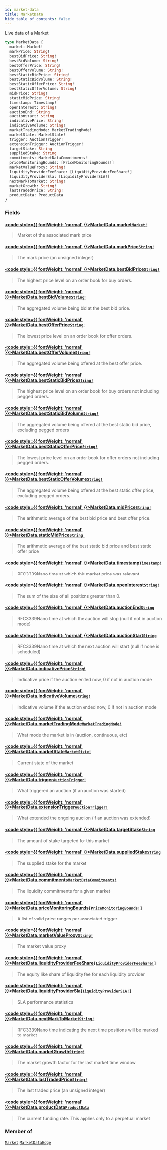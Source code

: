 ```yaml
---
id: market-data
title: MarketData
hide_table_of_contents: false
---
```








Live data of a Market

```graphql
type MarketData {
  market: Market!
  markPrice: String!
  bestBidPrice: String!
  bestBidVolume: String!
  bestOfferPrice: String!
  bestOfferVolume: String!
  bestStaticBidPrice: String!
  bestStaticBidVolume: String!
  bestStaticOfferPrice: String!
  bestStaticOfferVolume: String!
  midPrice: String!
  staticMidPrice: String!
  timestamp: Timestamp!
  openInterest: String!
  auctionEnd: String
  auctionStart: String
  indicativePrice: String!
  indicativeVolume: String!
  marketTradingMode: MarketTradingMode!
  marketState: MarketState!
  trigger: AuctionTrigger!
  extensionTrigger: AuctionTrigger!
  targetStake: String
  suppliedStake: String
  commitments: MarketDataCommitments!
  priceMonitoringBounds: [PriceMonitoringBounds!]
  marketValueProxy: String!
  liquidityProviderFeeShare: [LiquidityProviderFeeShare!]
  liquidityProviderSla: [LiquidityProviderSLA!]
  nextMarkToMarket: String!
  marketGrowth: String!
  lastTradedPrice: String!
  productData: ProductData
}
```


### Fields

#### [<code style={{ fontWeight: 'normal' }}>MarketData.<b>market</b></code>](#)<Bullet />[`Market!`](/testnet/api/graphql/objects/market) <Badge class="secondary" text="non-null"/> <Badge class="secondary" text="object"/>
> Market of the associated mark price
> 

#### [<code style={{ fontWeight: 'normal' }}>MarketData.<b>markPrice</b></code>](#)<Bullet />[`String!`](/testnet/api/graphql/scalars/string) <Badge class="secondary" text="non-null"/> <Badge class="secondary" text="scalar"/>
> The mark price (an unsigned integer)
> 

#### [<code style={{ fontWeight: 'normal' }}>MarketData.<b>bestBidPrice</b></code>](#)<Bullet />[`String!`](/testnet/api/graphql/scalars/string) <Badge class="secondary" text="non-null"/> <Badge class="secondary" text="scalar"/>
> The highest price level on an order book for buy orders.
> 

#### [<code style={{ fontWeight: 'normal' }}>MarketData.<b>bestBidVolume</b></code>](#)<Bullet />[`String!`](/testnet/api/graphql/scalars/string) <Badge class="secondary" text="non-null"/> <Badge class="secondary" text="scalar"/>
> The aggregated volume being bid at the best bid price.
> 

#### [<code style={{ fontWeight: 'normal' }}>MarketData.<b>bestOfferPrice</b></code>](#)<Bullet />[`String!`](/testnet/api/graphql/scalars/string) <Badge class="secondary" text="non-null"/> <Badge class="secondary" text="scalar"/>
> The lowest price level on an order book for offer orders.
> 

#### [<code style={{ fontWeight: 'normal' }}>MarketData.<b>bestOfferVolume</b></code>](#)<Bullet />[`String!`](/testnet/api/graphql/scalars/string) <Badge class="secondary" text="non-null"/> <Badge class="secondary" text="scalar"/>
> The aggregated volume being offered at the best offer price.
> 

#### [<code style={{ fontWeight: 'normal' }}>MarketData.<b>bestStaticBidPrice</b></code>](#)<Bullet />[`String!`](/testnet/api/graphql/scalars/string) <Badge class="secondary" text="non-null"/> <Badge class="secondary" text="scalar"/>
> The highest price level on an order book for buy orders not including pegged orders.
> 

#### [<code style={{ fontWeight: 'normal' }}>MarketData.<b>bestStaticBidVolume</b></code>](#)<Bullet />[`String!`](/testnet/api/graphql/scalars/string) <Badge class="secondary" text="non-null"/> <Badge class="secondary" text="scalar"/>
> The aggregated volume being offered at the best static bid price, excluding pegged orders
> 

#### [<code style={{ fontWeight: 'normal' }}>MarketData.<b>bestStaticOfferPrice</b></code>](#)<Bullet />[`String!`](/testnet/api/graphql/scalars/string) <Badge class="secondary" text="non-null"/> <Badge class="secondary" text="scalar"/>
> The lowest price level on an order book for offer orders not including pegged orders.
> 

#### [<code style={{ fontWeight: 'normal' }}>MarketData.<b>bestStaticOfferVolume</b></code>](#)<Bullet />[`String!`](/testnet/api/graphql/scalars/string) <Badge class="secondary" text="non-null"/> <Badge class="secondary" text="scalar"/>
> The aggregated volume being offered at the best static offer price, excluding pegged orders.
> 

#### [<code style={{ fontWeight: 'normal' }}>MarketData.<b>midPrice</b></code>](#)<Bullet />[`String!`](/testnet/api/graphql/scalars/string) <Badge class="secondary" text="non-null"/> <Badge class="secondary" text="scalar"/>
> The arithmetic average of the best bid price and best offer price.
> 

#### [<code style={{ fontWeight: 'normal' }}>MarketData.<b>staticMidPrice</b></code>](#)<Bullet />[`String!`](/testnet/api/graphql/scalars/string) <Badge class="secondary" text="non-null"/> <Badge class="secondary" text="scalar"/>
> The arithmetic average of the best static bid price and best static offer price
> 

#### [<code style={{ fontWeight: 'normal' }}>MarketData.<b>timestamp</b></code>](#)<Bullet />[`Timestamp!`](/testnet/api/graphql/scalars/timestamp) <Badge class="secondary" text="non-null"/> <Badge class="secondary" text="scalar"/>
> RFC3339Nano time at which this market price was relevant
> 

#### [<code style={{ fontWeight: 'normal' }}>MarketData.<b>openInterest</b></code>](#)<Bullet />[`String!`](/testnet/api/graphql/scalars/string) <Badge class="secondary" text="non-null"/> <Badge class="secondary" text="scalar"/>
> The sum of the size of all positions greater than 0.
> 

#### [<code style={{ fontWeight: 'normal' }}>MarketData.<b>auctionEnd</b></code>](#)<Bullet />[`String`](/testnet/api/graphql/scalars/string) <Badge class="secondary" text="scalar"/>
> RFC3339Nano time at which the auction will stop (null if not in auction mode)
> 

#### [<code style={{ fontWeight: 'normal' }}>MarketData.<b>auctionStart</b></code>](#)<Bullet />[`String`](/testnet/api/graphql/scalars/string) <Badge class="secondary" text="scalar"/>
> RFC3339Nano time at which the next auction will start (null if none is scheduled)
> 

#### [<code style={{ fontWeight: 'normal' }}>MarketData.<b>indicativePrice</b></code>](#)<Bullet />[`String!`](/testnet/api/graphql/scalars/string) <Badge class="secondary" text="non-null"/> <Badge class="secondary" text="scalar"/>
> Indicative price if the auction ended now, 0 if not in auction mode
> 

#### [<code style={{ fontWeight: 'normal' }}>MarketData.<b>indicativeVolume</b></code>](#)<Bullet />[`String!`](/testnet/api/graphql/scalars/string) <Badge class="secondary" text="non-null"/> <Badge class="secondary" text="scalar"/>
> Indicative volume if the auction ended now, 0 if not in auction mode
> 

#### [<code style={{ fontWeight: 'normal' }}>MarketData.<b>marketTradingMode</b></code>](#)<Bullet />[`MarketTradingMode!`](/testnet/api/graphql/enums/market-trading-mode) <Badge class="secondary" text="non-null"/> <Badge class="secondary" text="enum"/>
> What mode the market is in (auction, continuous, etc)
> 

#### [<code style={{ fontWeight: 'normal' }}>MarketData.<b>marketState</b></code>](#)<Bullet />[`MarketState!`](/testnet/api/graphql/enums/market-state) <Badge class="secondary" text="non-null"/> <Badge class="secondary" text="enum"/>
> Current state of the market
> 

#### [<code style={{ fontWeight: 'normal' }}>MarketData.<b>trigger</b></code>](#)<Bullet />[`AuctionTrigger!`](/testnet/api/graphql/enums/auction-trigger) <Badge class="secondary" text="non-null"/> <Badge class="secondary" text="enum"/>
> What triggered an auction (if an auction was started)
> 

#### [<code style={{ fontWeight: 'normal' }}>MarketData.<b>extensionTrigger</b></code>](#)<Bullet />[`AuctionTrigger!`](/testnet/api/graphql/enums/auction-trigger) <Badge class="secondary" text="non-null"/> <Badge class="secondary" text="enum"/>
> What extended the ongoing auction (if an auction was extended)
> 

#### [<code style={{ fontWeight: 'normal' }}>MarketData.<b>targetStake</b></code>](#)<Bullet />[`String`](/testnet/api/graphql/scalars/string) <Badge class="secondary" text="scalar"/>
> The amount of stake targeted for this market
> 

#### [<code style={{ fontWeight: 'normal' }}>MarketData.<b>suppliedStake</b></code>](#)<Bullet />[`String`](/testnet/api/graphql/scalars/string) <Badge class="secondary" text="scalar"/>
> The supplied stake for the market
> 

#### [<code style={{ fontWeight: 'normal' }}>MarketData.<b>commitments</b></code>](#)<Bullet />[`MarketDataCommitments!`](/testnet/api/graphql/objects/market-data-commitments) <Badge class="secondary" text="non-null"/> <Badge class="secondary" text="object"/>
> The liquidity commitments for a given market
> 

#### [<code style={{ fontWeight: 'normal' }}>MarketData.<b>priceMonitoringBounds</b></code>](#)<Bullet />[`[PriceMonitoringBounds!]`](/testnet/api/graphql/objects/price-monitoring-bounds) <Badge class="secondary" text="list"/> <Badge class="secondary" text="object"/>
> A list of valid price ranges per associated trigger
> 

#### [<code style={{ fontWeight: 'normal' }}>MarketData.<b>marketValueProxy</b></code>](#)<Bullet />[`String!`](/testnet/api/graphql/scalars/string) <Badge class="secondary" text="non-null"/> <Badge class="secondary" text="scalar"/>
> The market value proxy
> 

#### [<code style={{ fontWeight: 'normal' }}>MarketData.<b>liquidityProviderFeeShare</b></code>](#)<Bullet />[`[LiquidityProviderFeeShare!]`](/testnet/api/graphql/objects/liquidity-provider-fee-share) <Badge class="secondary" text="list"/> <Badge class="secondary" text="object"/>
> The equity like share of liquidity fee for each liquidity provider
> 

#### [<code style={{ fontWeight: 'normal' }}>MarketData.<b>liquidityProviderSla</b></code>](#)<Bullet />[`[LiquidityProviderSLA!]`](/testnet/api/graphql/objects/liquidity-provider-sla) <Badge class="secondary" text="list"/> <Badge class="secondary" text="object"/>
> SLA performance statistics
> 

#### [<code style={{ fontWeight: 'normal' }}>MarketData.<b>nextMarkToMarket</b></code>](#)<Bullet />[`String!`](/testnet/api/graphql/scalars/string) <Badge class="secondary" text="non-null"/> <Badge class="secondary" text="scalar"/>
> RFC3339Nano time indicating the next time positions will be marked to market
> 

#### [<code style={{ fontWeight: 'normal' }}>MarketData.<b>marketGrowth</b></code>](#)<Bullet />[`String!`](/testnet/api/graphql/scalars/string) <Badge class="secondary" text="non-null"/> <Badge class="secondary" text="scalar"/>
> The market growth factor for the last market time window
> 

#### [<code style={{ fontWeight: 'normal' }}>MarketData.<b>lastTradedPrice</b></code>](#)<Bullet />[`String!`](/testnet/api/graphql/scalars/string) <Badge class="secondary" text="non-null"/> <Badge class="secondary" text="scalar"/>
> The last traded price (an unsigned integer)
> 

#### [<code style={{ fontWeight: 'normal' }}>MarketData.<b>productData</b></code>](#)<Bullet />[`ProductData`](/testnet/api/graphql/unions/product-data) <Badge class="secondary" text="union"/>
> The current funding rate. This applies only to a perpetual market
> 



### Member of

[`Market`](/testnet/api/graphql/objects/market)  <Badge class="secondary" text="object"/><Bullet />[`MarketDataEdge`](/testnet/api/graphql/objects/market-data-edge)  <Badge class="secondary" text="object"/>




